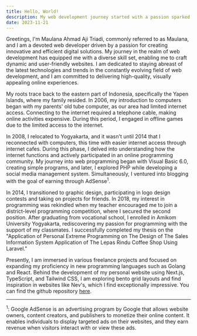 ```yaml
---
title: Hello, World!
description: My web development journey started with a passion sparked during my introduction to the field, driving my wholehearted pursuit of this dynamic domain.
date: 2023-11-21
---
```


Greetings, I'm Maulana Ahmad Aji Triadi, commonly referred to as Maulana, and I am a devoted web developer driven by a passion for creating innovative and efficient digital solutions. My journey in the realm of web development has equipped me with a diverse skill set, enabling me to craft dynamic and user-friendly websites. I am dedicated to staying abreast of the latest technologies and trends in the constantly evolving field of web development, and I am committed to delivering high-quality, visually appealing online experiences.

My roots trace back to the eastern part of Indonesia, specifically the Yapen Islands, where my family resided. In 2006, my introduction to computers began with my parents' old tube computer, as our area had limited internet access. Connecting to the internet required a telephone cable, making online activities expensive. During this period, I engaged in offline games due to the limited access to the internet.

In 2008, I relocated to Yogyakarta, and it wasn't until 2014 that I reconnected with computers, this time with easier internet access through internet cafes. During this phase, I delved into understanding how the internet functions and actively participated in an online programming community. My journey into web programming began with Visual Basic 6.0, creating simple programs, and later, I explored PHP while developing a social media management system. Simultaneously, I ventured into blogging with the goal of earning through AdSense<sup>1</sup>.

In 2014, I transitioned to graphic design, participating in logo design contests and taking on projects for friends. In 2018, my interest in programming was rekindled when my teacher encouraged me to join a district-level programming competition, where I secured the second position. After graduating from vocational school, I enrolled in Amikom University Yogyakarta, rediscovering my passion for programming with the support of my classmates. I successfully completed my thesis on the "Application of Personal Extreme Programming on The Design of The Sales Information System Application of The Lepas Rindu Coffee Shop Using Laravel."

Presently, I am immersed in various freelance projects and focused on expanding my proficiency in new programming languages such as Golang and React. Behind the development of my personal website using Next.js, TypeScript, and Tailwind CSS, I am exploring bento grid layouts and find inspiration in websites like Nev's, which I find exceptionally impressive. You can find the github repository <a href='https://github.com/bymaul/portfolio' target='_blank'>here</a>.

---

<sup>1</sup>: Google AdSense is an advertising program by Google that allows website owners, content creators, and publishers to monetize their online content. It enables individuals to display targeted ads on their websites, and they earn revenue when visitors interact with or view these ads.